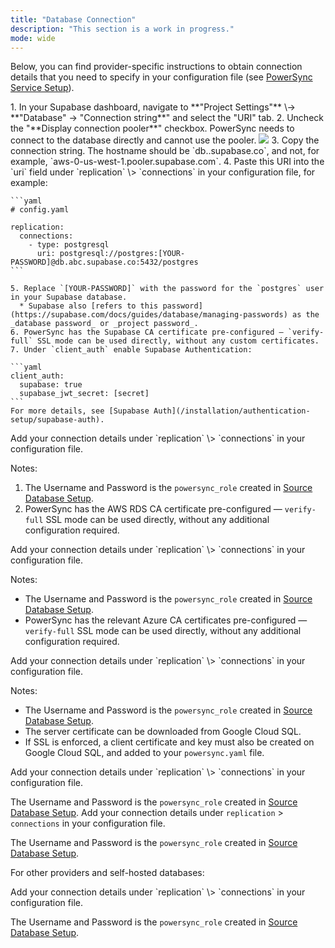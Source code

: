 ```yaml
---
title: "Database Connection"
description: "This section is a work in progress."
mode: wide
---
```


Below, you can find provider-specific instructions to obtain connection details that you need to specify in your configuration file (see [PowerSync Service Setup](/self-hosting/installation/powersync-service-setup)).

<AccordionGroup>
  <Accordion title="Supabase">
    1. In your Supabase dashboard, navigate to **"Project Settings"** \-> **"Database" -> "Connection string**" and select the "URI" tab.
    2. Uncheck the "**Display connection pooler**" checkbox. PowerSync needs to connect to the database directly and cannot use the pooler.
    <Frame>
      <img src="/images/self-hosting-3.avif"/>
    </Frame>
    3. Copy the connection string. The hostname should be `db.<PROJECT-ID>.supabase.co`, and not, for example, `aws-0-us-west-1.pooler.supabase.com`.
    4. Paste this URI into the `uri` field under `replication` \> `connections` in your configuration file, for example:

    ```yaml
    # config.yaml

    replication:
      connections:
        - type: postgresql
          uri: postgresql://postgres:[YOUR-PASSWORD]@db.abc.supabase.co:5432/postgres
    ```

    5. Replace `[YOUR-PASSWORD]` with the password for the `postgres` user in your Supabase database.
      * Supabase also [refers to this password](https://supabase.com/docs/guides/database/managing-passwords) as the _database password_ or _project password_.
    6. PowerSync has the Supabase CA certificate pre-configured — `verify-full` SSL mode can be used directly, without any custom certificates.
    7. Under `client_auth` enable Supabase Authentication:

    ```yaml
    client_auth:
      supabase: true
      supabase_jwt_secret: [secret]
    ```
    For more details, see [Supabase Auth](/installation/authentication-setup/supabase-auth).
  </Accordion>
  <Accordion title="AWS RDS">
Add your connection details under `replication` \> `connections` in your configuration file.

Notes:

1. The Username and Password is the `powersync_role` created in [Source Database Setup](/installation/database-setup).
2. PowerSync has the AWS RDS CA certificate pre-configured — `verify-full` SSL mode can be used directly, without any additional configuration required.
  </Accordion>
  <Accordion title="Azure Postgres">
Add your connection details under `replication` \> `connections` in your configuration file.

Notes:

* The Username and Password is the `powersync_role` created in [Source Database Setup](/installation/database-setup).
* PowerSync has the relevant Azure CA certificates pre-configured — `verify-full` SSL mode can be used directly, without any additional configuration required.
</Accordion>
  <Accordion title="Google Cloud SQL">
Add your connection details under `replication` \> `connections` in your configuration file.

Notes:

* The Username and Password is the `powersync_role` created in [Source Database Setup](/installation/database-setup).
* The server certificate can be downloaded from Google Cloud SQL.
* If SSL is enforced, a client certificate and key must also be created on Google Cloud SQL, and added to your `powersync.yaml` file.
</Accordion>
  <Accordion title="Neon">
Add your connection details under `replication` \> `connections` in your configuration file.

The Username and Password is the `powersync_role` created in [Source Database Setup](/installation/database-setup).
  </Accordion>
  <Accordion title="Fly Postgres">
  Add your connection details under `replication` \> `connections` in your configuration file.

  The Username and Password is the `powersync_role` created in [Source Database Setup](/installation/database-setup).
  </Accordion>

</AccordionGroup>

For other providers and self-hosted databases:

<Accordion title="Other / Self-hosted">
Add your connection details under `replication` \> `connections` in your configuration file.

The Username and Password is the `powersync_role` created in [Source Database Setup](/installation/database-setup).
</Accordion>



